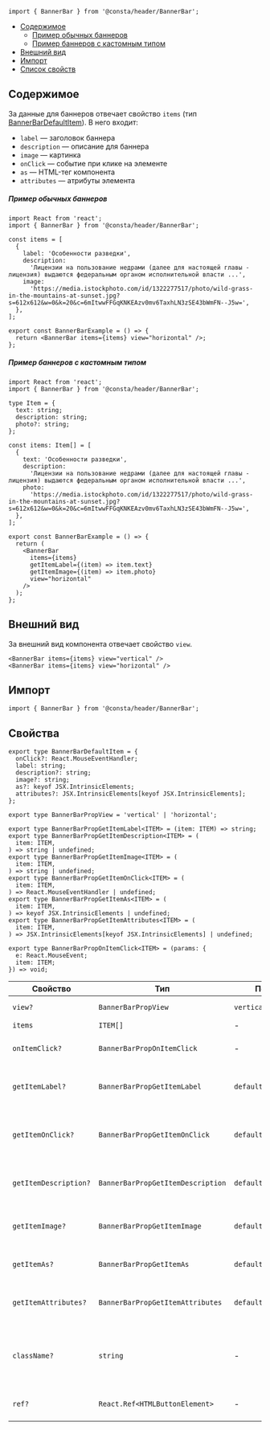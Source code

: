 
```tsx
import { BannerBar } from '@consta/header/BannerBar';
```

<MdxMenu>

- [Содержимое](#содержимое)
  - [Пример обычных баннеров](#пример-обычных-баннеров)
  - [Пример баннеров с кастомным типом](#пример-баннеров-с-кастомным-типом)
- [Внешний вид](#внешний-вид)
- [Импорт](#импорт)
- [Список свойств](#свойства)

</MdxMenu>

## Содержимое

За данные для баннеров отвечает свойство `items` (тип [BannerBarDefaultItem](#свойства)). В него входит:

- `label` — заголовок баннера
- `description` — описание для баннера
- `image` — картинка
- `onClick` — событие при клике на элементе
- `as` — HTML-тег компонента
- `attributes` — атрибуты элемента

##### Пример обычных баннеров

```tsx
import React from 'react';
import { BannerBar } from '@consta/header/BannerBar';

const items = [
  {
    label: 'Особенности разведки',
    description:
      'Лицензии на пользование недрами (далее для настоящей главы - лицензия) выдаются федеральным органом исполнительной власти ...',
    image:
      'https://media.istockphoto.com/id/1322277517/photo/wild-grass-in-the-mountains-at-sunset.jpg?s=612x612&w=0&k=20&c=6mItwwFFGqKNKEAzv0mv6TaxhLN3zSE43bWmFN--J5w=',
  },
];

export const BannerBarExample = () => {
  return <BannerBar items={items} view="horizontal" />;
};
```

<BannerBarExample />

##### Пример баннеров с кастомным типом

```tsx
import React from 'react';
import { BannerBar } from '@consta/header/BannerBar';

type Item = {
  text: string;
  description: string;
  photo?: string;
};

const items: Item[] = [
  {
    text: 'Особенности разведки',
    description:
      'Лицензии на пользование недрами (далее для настоящей главы - лицензия) выдаются федеральным органом исполнительной власти ...',
    photo:
      'https://media.istockphoto.com/id/1322277517/photo/wild-grass-in-the-mountains-at-sunset.jpg?s=612x612&w=0&k=20&c=6mItwwFFGqKNKEAzv0mv6TaxhLN3zSE43bWmFN--J5w=',
  },
];

export const BannerBarExample = () => {
  return (
    <BannerBar
      items={items}
      getItemLabel={(item) => item.text}
      getItemImage={(item) => item.photo}
      view="horizontal"
    />
  );
};
```

<BannerBarExampleCustomTypes />

## Внешний вид

За внешний вид компонента отвечает свойство `view`.

```tsx
<BannerBar items={items} view="vertical" />
<BannerBar items={items} view="horizontal" />
```

<BannerBarExampleView />

## Импорт

```tsx
import { BannerBar } from '@consta/header/BannerBar';
```

## Свойства

```tsx
export type BannerBarDefaultItem = {
  onClick?: React.MouseEventHandler;
  label: string;
  description?: string;
  image?: string;
  as?: keyof JSX.IntrinsicElements;
  attributes?: JSX.IntrinsicElements[keyof JSX.IntrinsicElements];
};

export type BannerBarPropView = 'vertical' | 'horizontal';

export type BannerBarPropGetItemLabel<ITEM> = (item: ITEM) => string;
export type BannerBarPropGetItemDescription<ITEM> = (
  item: ITEM,
) => string | undefined;
export type BannerBarPropGetItemImage<ITEM> = (
  item: ITEM,
) => string | undefined;
export type BannerBarPropGetItemOnClick<ITEM> = (
  item: ITEM,
) => React.MouseEventHandler | undefined;
export type BannerBarPropGetItemAs<ITEM> = (
  item: ITEM,
) => keyof JSX.IntrinsicElements | undefined;
export type BannerBarPropGetItemAttributes<ITEM> = (
  item: ITEM,
) => JSX.IntrinsicElements[keyof JSX.IntrinsicElements] | undefined;

export type BannerBarPropOnItemClick<ITEM> = (params: {
  e: React.MouseEvent;
  item: ITEM;
}) => void;
```

| Свойство              | Тип                               | По умолчанию                | Описание                                                                |
| --------------------- | --------------------------------- | --------------------------- | ----------------------------------------------------------------------- |
| `view?`               | `BannerBarPropView`               | `vertical`                  | Внешний вид баннеров                                                    |
| `items`               | `ITEM[]`                          | -                           | Пункты меню                                                             |
| `onItemClick?`        | `BannerBarPropOnItemClick`        | -                           | Событие по нажаьию на элемент                                           |
| `getItemLabel?`       | `BannerBarPropGetItemLabel`       | `defaultGetItemLabel`       | Функция для определения заголовка элемента                              |
| `getItemOnClick?`     | `BannerBarPropGetItemOnClick`     | `defaultGetItemOnClick`     | Функция для определения события по нажатию на элемент                   |
| `getItemDescription?` | `BannerBarPropGetItemDescription` | `defaultGetItemDescription` | Функция для определения описания элемениа                               |
| `getItemImage?`       | `BannerBarPropGetItemImage`       | `defaultGetItemImage`       | Функция для определения картинки элемента                               |
| `getItemAs?`          | `BannerBarPropGetItemAs`          | `defaultGetItemAs`          | Функция для определения тэга элемента                                   |
| `getItemAttributes?`  | `BannerBarPropGetItemAttributes`  | `defaultGetItemAttributes`  | Функция для определения атрибутов элемента                              |
| `className?`          | `string`                          | -                           | Дополнительный CSS-класс для кнопки, по которой открываются уведомления |
| `ref?`                | `React.Ref<HTMLButtonElement>`    | -                           | Ссылка на корневой DOM-элемент                                          |
